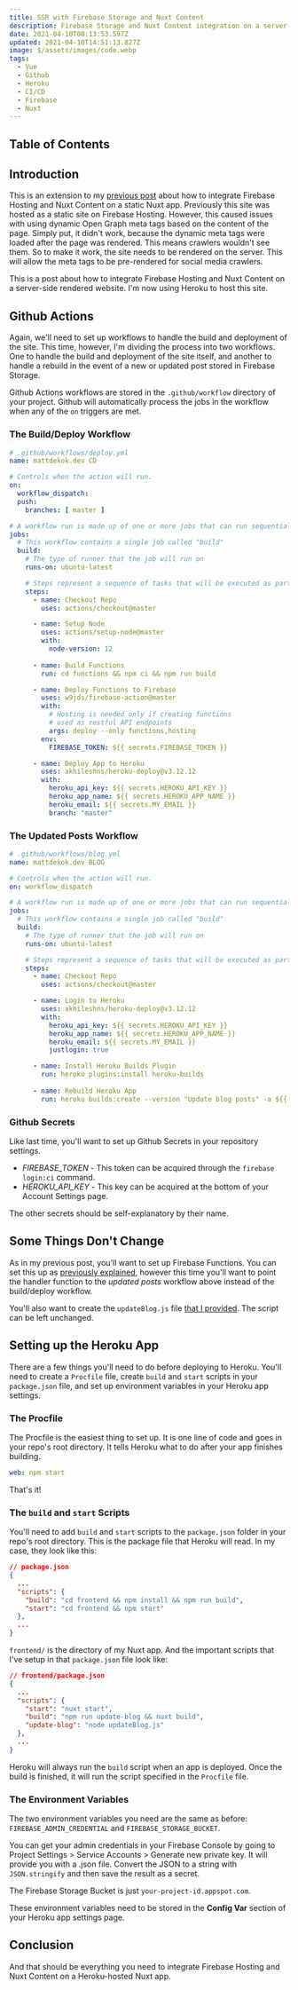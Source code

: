 ---
title: SSR with Firebase Storage and Nuxt Content
description: Firebase Storage and Nuxt Content integration on a server-side rendered Nuxt app
date: 2021-04-10T00:13:53.597Z
updated: 2021-04-10T14:51:13.827Z
image: $/assets/images/code.webp
tags:
  - Vue
  - Github
  - Heroku
  - CI/CD
  - Firebase
  - Nuxt
---

## Table of Contents

## Introduction

This is an extension to my [previous post](/blog/firebase-storage-and-nuxt-content-integration) about how to integrate Firebase Hosting and Nuxt Content on a static Nuxt app. Previously this site was hosted as a static site on Firebase Hosting. However, this caused issues with using dynamic Open Graph meta tags based on the content of the page. Simply put, it didn't work, because the dynamic meta tags were loaded after the page was rendered. This means crawlers wouldn't see them. So to make it work, the site needs to be rendered on the server. This will allow the meta tags to be pre-rendered for social media crawlers.

This is a post about how to integrate Firebase Hosting and Nuxt Content on a server-side rendered website. I'm now using Heroku to host this site.

## Github Actions

Again, we'll need to set up workflows to handle the build and deployment of the site. This time, however, I'm dividing the process into two workflows. One to handle the build and deployment of the site itself, and another to handle a rebuild in the event of a new or updated post stored in Firebase Storage.

Github Actions workflows are stored in the `.github/workflow` directory of your project. Github will automatically process the jobs in the workflow when any of the `on` triggers are met.

### The Build/Deploy Workflow

```yaml
# .github/workflows/deploy.yml
name: mattdekok.dev CD

# Controls when the action will run. 
on:
  workflow_dispatch:
  push:
    branches: [ master ]

# A workflow run is made up of one or more jobs that can run sequentially or in parallel
jobs:
  # This workflow contains a single job called "build"
  build:
    # The type of runner that the job will run on
    runs-on: ubuntu-latest

    # Steps represent a sequence of tasks that will be executed as part of the job
    steps:
      - name: Checkout Repo
        uses: actions/checkout@master

      - name: Setup Node
        uses: actions/setup-node@master
        with:
          node-version: 12
      
      - name: Build Functions
        run: cd functions && npm ci && npm run build

      - name: Deploy Functions to Firebase
        uses: w9jds/firebase-action@master
        with:
          # Hosting is needed only if creating functions 
          # used as restful API endpoints
          args: deploy --only functions,hosting
        env:
          FIREBASE_TOKEN: ${{ secrets.FIREBASE_TOKEN }}

      - name: Deploy App to Heroku
        uses: akhileshns/heroku-deploy@v3.12.12
        with:
          heroku_api_key: ${{ secrets.HEROKU_API_KEY }}
          heroku_app_name: ${{ secrets.HEROKU_APP_NAME }}
          heroku_email: ${{ secrets.MY_EMAIL }}
          branch: "master"
```

### The Updated Posts Workflow

```yaml
# .github/workflows/blog.yml
name: mattdekok.dev BLOG

# Controls when the action will run. 
on: workflow_dispatch

# A workflow run is made up of one or more jobs that can run sequentially or in parallel
jobs:
  # This workflow contains a single job called "build"
  build:
    # The type of runner that the job will run on
    runs-on: ubuntu-latest

    # Steps represent a sequence of tasks that will be executed as part of the job
    steps:
      - name: Checkout Repo
        uses: actions/checkout@master

      - name: Login to Heroku
        uses: akhileshns/heroku-deploy@v3.12.12
        with:
          heroku_api_key: ${{ secrets.HEROKU_API_KEY }}
          heroku_app_name: ${{ secrets.HEROKU_APP_NAME }}
          heroku_email: ${{ secrets.MY_EMAIL }}
          justlogin: true

      - name: Install Heroku Builds Plugin
        run: heroku plugins:install heroku-builds
      
      - name: Rebuild Heroku App
        run: heroku builds:create --version "Update blog posts" -a ${{ secrets.HEROKU_APP_NAME }}
```

### Github Secrets

Like last time, you'll want to set up Github Secrets in your repository settings.

* *FIREBASE_TOKEN* - This token can be acquired through the `firebase login:ci` command.
* *HEROKU_API_KEY* - This key can be acquired at the bottom of your Account Settings page.

The other secrets should be self-explanatory by their name.

## Some Things Don't Change

As in my previous post, you'll want to set up Firebase Functions. You can set this up as [previously explained](/blog/firebase-storage-and-nuxt-content-integration#step-2-trigger-the-workflow-automatically), however this time you'll want to point the handler function to the *updated posts* workflow above instead of the build/deploy workflow.

You'll also want to create the `updateBlog.js` file [that I provided](/blog/firebase-storage-and-nuxt-content-integration#the-update-blog-script). The script can be left unchanged.

## Setting up the Heroku App

There are a few things you'll need to do before deploying to Heroku. You'll need to create a `Procfile` file, create `build` and `start` scripts in your `package.json` file, and set up environment variables in your Heroku app settings.

### The Procfile

The Procfile is the easiest thing to set up. It is one line of code and goes in your repo's root directory. It tells Heroku what to do after your app finishes building.

```yaml
web: npm start
```

That's it!

### The `build` and `start` Scripts

You'll need to add `build` and `start` scripts to the `package.json` folder in your repo's root directory. This is the package file that Heroku will read. In my case, they look like this:

```json
// package.json
{
  ...
  "scripts": {
    "build": "cd frontend && npm install && npm run build",
    "start": "cd frontend && npm start"
  },
  ...
}
```

`frontend/` is the directory of my Nuxt app. And the important scripts that I've setup in that `package.json` file look like:

```json
// frontend/package.json
{
  ...
  "scripts": {
    "start": "nuxt start",
    "build": "npm run update-blog && nuxt build",
    "update-blog": "node updateBlog.js"
  },
  ...
}
```

Heroku will always run the `build` script when an app is deployed. Once the build is finished, it will run the script specified in the `Procfile` file.

### The Environment Variables

The two environment variables you need are the same as before: `FIREBASE_ADMIN_CREDENTIAL` and `FIREBASE_STORAGE_BUCKET`.

You can get your admin credentials in your Firebase Console by going to Project Settings > Service Accounts > Generate new private key. It will provide you with a .json file. Convert the JSON to a string with `JSON.stringify` and then save the result as a secret.

The Firebase Storage Bucket is just `your-project-id.appspot.com`.

These environment variables need to be stored in the **Config Var** section of your Heroku app settings page.

## Conclusion

And that should be everything you need to integrate Firebase Hosting and Nuxt Content on a Heroku-hosted Nuxt app.